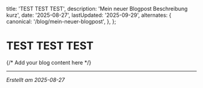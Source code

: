  title: 'TEST TEST TEST',
  description: 'Mein neuer Blogpost Beschreibung kurz',
  date: '2025-08-27',
  lastUpdated: '2025-09-29',
  alternates: {
    canonical: '/blog/mein-neuer-blogpost',
  },
};

# TEST TEST TEST

<BlogDateDisplay date="2025-08-27" lastUpdated="2025-09-29" className="mb-6" />

{/* Add your blog content here */}

---

*Erstellt am 2025-08-27*
